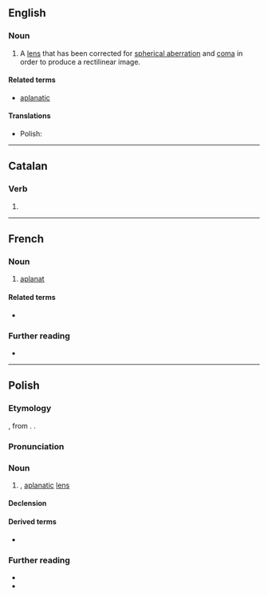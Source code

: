 ==English==

===Noun===
{{en-noun}}

# {{lb|en|optics}} A [[lens]] that has been corrected for [[spherical aberration]] and [[coma]] in order to produce a rectilinear image.

====Related terms====
* [[aplanatic]]

====Translations====
{{trans-top}}
{{trans-mid}}
* Polish: {{t+|pl|aplanat|m}}
{{trans-bottom}}

----

==Catalan==

===Verb===
{{head|ca|verb form}}

# {{ca-verb form of|m=ptc|t=past|aplanar}}

----

==French==

===Noun===
{{fr-noun|m}}

# [[#English|aplanat]]

====Related terms====
* {{l|fr|aplanétique}}

===Further reading===
* {{R:TLFi}}

{{also|}}

----

==Polish==
{{wp|lang=pl}}

===Etymology===
{{bor+|pl|de|Aplanat}}, from {{der|pl|grc|ἁπλοῦς}}. {{doublet|pl|apla}}.

===Pronunciation===
{{pl-p|a=Pl-aplanat.ogg}}

===Noun===
{{pl-noun|m-in}}

# {{lb|pl|optics}} {{l|en|aplanat}}, [[aplanatic]] [[lens]]

====Declension====
{{pl-decl-noun-m-in}}

====Derived terms====
* {{q|adjective}} {{l|pl|aplanatyczny}}

===Further reading===
* {{R:pl:WSJP}}
* {{R:pl:PWN}}